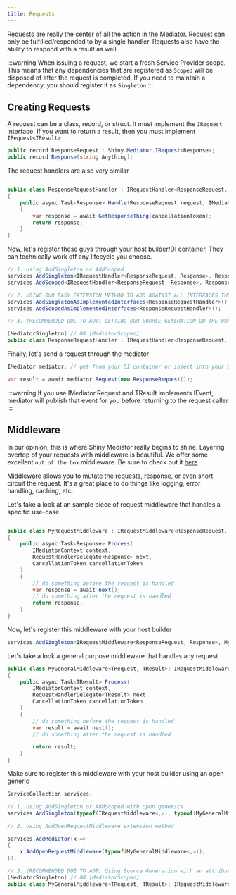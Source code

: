 ```yaml
---
title: Requests
---
```


Requests are really the center of all the action in the Mediator.  Request can only be fulfilled/responded to by a single handler.  Requests also have
the ability to respond with a result as well.

:::warning
When issuing a request, we start a fresh Service Provider scope.  This means that any dependencies that are registered as `Scoped` will be disposed of after the request is completed.  If you need to maintain a dependency, you should register it as `Singleton`
:::

## Creating Requests

A request can be a class, record, or struct.  It must implement the `IRequest` interface.  If you want to return a result, then you must implement `IRequest<TResult>`

```csharp
public record ResponseRequest : Shiny.Mediator.IRequest<Response>;
public record Response(string Anything);
```

The request handlers are also very similar

```csharp

public class ResponseRequestHandler : IRequestHandler<ResponseRequest, Response>
{
    public async Task<Response> Handle(ResponseRequest request, IMediatorContext context, CancellationToken cancellationToken)
    {
        var response = await GetResponseThing(cancellationToken);
        return response;
    }
}

```
Now, let's register these guys through your host builder/DI container.  They can technically work off any lifecycle you choose.

```csharp
// 1. Using AddSingleton or AddScoped
services.AddSingleton<IRequestHandler<ResponseRequest, Response>, ResponseRequestHandler>();
services.AddScoped<IRequestHandler<ResponseRequest, Response>, ResponseRequestHandler>();

// 2. USING OUR EASY EXTENSION METHOD TO ADD AGAINST ALL INTERFACES THE CLASS IMPLEMENTS
services.AddSingletonAsImplementedInterfaces<ResponseRequestHandler>();
services.AddScopedAsImplementedInterfaces<ResponseRequestHandler>();

// 3. (RECOMMENDED DUE TO AOT) LETTING OUR SOURCE GENERATION DO THE WORK FOR YOU WITH A SIMPLE ATTRIBUTE

[MediatorSingleton] // OR [MediatorScoped]
public class ResponseRequestHandler : IRequestHandler<ResponseRequest, Response>
```

Finally, let's send a request through the mediator

```csharp
IMediator mediator; // get from your DI container or inject into your DI aware component

var result = await mediator.Request(new ResponseRequest());
```

:::warning
If you use IMediator.Request and TResult implements IEvent, mediator will publish that event for you before returning to the request caller
:::

## Middleware

In our opinion, this is where Shiny Mediator really begins to shine.  Layering overtop of your requests with middleware is beautiful.  We offer some excellent `out of the box` middleware.  Be sure to check out it [here](/client/mediator/middleware/)

Middleware allows you to mutate the requests, response, or even short circuit the request.  It's a great place to do things like logging, error handling, caching, etc.

Let's take a look at an sample piece of request middleware that handles a specific use-case

```csharp

public class MyRequestMiddleware : IRequestMiddleware<ResponseRequest, Response>
{
    public async Task<Response> Process(
        IMediatorContext context,
        RequestHandlerDelegate<Response> next,
        CancellationToken cancellationToken
    )
    {
        // do something before the request is handled
        var response = await next();
        // do something after the request is handled
        return response;
    }
}
```

Now, let's register this middleware with your host builder

```csharp
services.AddSingleton<IRequestMiddleware<ResponseRequest, Response>, MyRequestMiddleware>();
```

Let's take a look a general purpose middleware that handles any request

```csharp
public class MyGeneralMiddleware<TRequest, TResult>: IRequestMiddleware<TResult, TResult>
{
    public async Task<TResult> Process(
        IMediatorContext context,
        RequestHandlerDelegate<TResult> next,
        CancellationToken cancellationToken
    )
    {
        // do something before the request is handled
        var result = await next();
        // do something after the request is handled

        return result;
    }
}
```

Make sure to register this middleware with your host builder using an open generic

```csharp
ServiceCollection services;

// 1. Using AddSingleton or AddScoped with open generics
services.AddSingleton(typeof(IRequestMiddleware<,>), typeof(MyGeneralMiddleware<,>));

// 2. Using AddOpenRequestMiddleware extension method

services.AddMediator(x => 
{
    x.AddOpenRequestMiddleware(typeof(MyGeneralMiddleware<,>));
});

// 3. (RECOMMENDED DUE TO AOT) Using Source Generation with an attribute
[MediatorSingleton] // OR [MediatorScoped]
public class MyGeneralMiddleware<TRequest, TResult>: IRequestMiddleware<TResult, TResult>
```